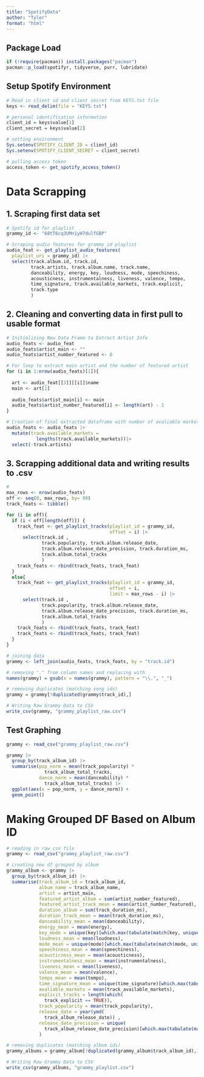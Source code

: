 ---
title: "SpotifyData"
author: "Tyler"
format: "html"
---

## Package Load

```{r}

if (!require(pacman)) install.packages("pacman")
pacman::p_load(spotifyr, tidyverse, purr, lubridate)
```

## Setup Spotify Environment

```{r}
# Read in client id and client secret from KEYS.txt file
keys <- read_delim(file = "KEYS.txt")

# personal identification information
client_id = keys$value[1]
client_secret = keys$value[2]

# setting environment
Sys.setenv(SPOTIFY_CLIENT_ID = client_id)
Sys.setenv(SPOTIFY_CLIENT_SECRET = client_secret)

# pulling access token
access_token <- get_spotify_access_token()
```

# Data Scrapping

## 1. Scraping first data set

```{r}
# Spotify id for playlist
grammy_id <- "68tT6cq3UMn1yH7dulfGBP"

# Scraping audio features for grammy_id playlist
audio_feat <- get_playlist_audio_features(
  playlist_uri = grammy_id) |>
  select(track.album.id, track.id,
         track.artists, track.album.name, track.name,
         danceability, energy, key, loudness, mode, speechiness, 
         acousticness, instrumentalness, liveness, valence, tempo, 
         time_signature, track.available_markets, track.explicit, 
         track.type
         )


```

## 2. Cleaning and converting data in first pull to usable format

```{r}
# Initializing New Data Frame to Extract Artist Info
audio_feats <- audio_feat
audio_feats$artist_main <- ""
audio_feats$artist_number_featured <- 0

# For loop to extract main artist and the number of featured artist
for (i in 1:nrow(audio_feats)[1]){
  
  art <- audio_feat[[3]][[i]]$name
  main <- art[1]
  
  audio_feats$artist_main[i] <- main 
  audio_feats$artist_number_featured[i] <- length(art) - 1
}

# Creation of final extracted dataframe with number of avaliable markets and removing dataframe column track
audio_feats <- audio_feats |>
  mutate(track.available_markets = 
           lengths(track.available_markets))|>
  select(-track.artists)
```

## 3. Scrapping additional data and writing results to .csv

```{r}
# 
max_rows <- nrow(audio_feats)
off <- seq(0, max_rows, by= 99)
track_feats <- tibble()

for (i in off){
  if (i < off[length(off)]) {
    track_feat <- get_playlist_tracks(playlist_id = grammy_id,
                                      offset = i) |>
      select(track.id , 
             track.popularity, track.album.release_date,
             track.album.release_date_precision, track.duration_ms, 
             track.album.total_tracks
             )
    track_feats <- rbind(track_feats, track_feat)
  }
  else{
    track_feat <- get_playlist_tracks(playlist_id = grammy_id,
                                      offset = i, 
                                      limit = max_rows - i) |>
      select(track.id , 
             track.popularity, track.album.release_date,
             track.album.release_date_precision, track.duration_ms, 
             track.album.total_tracks
             )
    track_feats <- rbind(track_feats, track_feat)
    track_feats <- rbind(track_feats, track_feat)
  }
}

# joining data
grammy <- left_join(audio_feats, track_feats, by = "track.id")

# removing "." from column names and replacing with _
names(grammy) = gsub(x = names(grammy), pattern = "\\.", "_")

# removing duplicates (matching song ids)
grammy = grammy[!duplicated(grammy$track_id),]

# Writing Raw Grammy Data to CSV
write_csv(grammy, "grammy_playlist_raw.csv")
```

## Test Graphing

```{r}
grammy <- read_csv("grammy_playlist_raw.csv")

grammy |>
  group_by(track_album_id) |>
  summarise(pop_norm = mean(track_popularity) *
              track_album_total_tracks,
            dance_norm = mean(danceability) *
              track_album_total_tracks) |>
  ggplot(aes(x = pop_norm, y = dance_norm)) +
  geom_point()
```

# Making Grouped DF Based on Album ID

```{r}
# reading in raw csv file
grammy <- read_csv("grammy_playlist_raw.csv")

# creating new df grouped by album
grammy_album <- grammy |>
  group_by(track_album_id) |>
  summarise(track_album_id = track_album_id,
            album_name = track_album_name,
            artist = artist_main,
            featured_artist_album = sum(artist_number_featured),
            featured_artist_track_mean = mean(artist_number_featured),
            duration_album = sum(track_duration_ms),
            duration_track_mean = mean(track_duration_ms),
            danceability_mean = mean(danceability), 
            energy_mean = mean(energy), 
            key_mode = unique(key)[which.max(tabulate(match(key, unique(key))))],
            loudness_mean = mean(loudness), 
            mode_mean = unique(mode)[which.max(tabulate(match(mode, unique(mode))))],
            speechiness_mean = mean(speechiness),
            acousticness_mean = mean(acousticness),
            instrumentalness_mean = mean(instrumentalness),
            liveness_mean = mean(liveness),
            valence_mean = mean(valence),
            tempo_mean = mean(tempo),
            time_signature_mean = unique(time_signature)[which.max(tabulate(match(time_signature, unique(time_signature))))],
            avaliable_markets = mean(track_available_markets),
            explicit_tracks = length(which(
              track_explicit == TRUE)),
            track_popularity = mean(track_popularity),
            release_date = year(ymd(
              track_album_release_date)) ,
            release_date_precision = unique(
              track_album_release_date_precision)[which.max(tabulate(match(track_album_release_date_precision, unique(track_album_release_date_precision))))]
            )

# removing duplicates (matching album ids)
grammy_albums = grammy_album[!duplicated(grammy_album$track_album_id),]

# Writing Raw Grammy Data to CSV
write_csv(grammy_albums, "grammy_playlist.csv")
```
